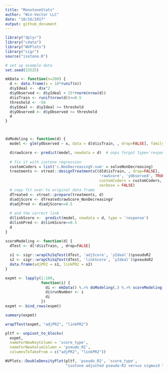 ```yaml
---
title: "MonotoneStats"
author: "Win-Vector LLC"
date: "10/16/2017"
output: github_document
---
```



```r
library("dplyr")
library("cdata")
library("WVPlots")
library("sigr")
source("isotone.R")

# set up example data
set.seed(23525)

mkData <- function(n=200) {
  d <- data.frame(x = 10*runif(n))
  d$yIdeal <- -d$x^2
  d$yObserved <- d$yIdeal + 25*rnorm(nrow(d))
  d$isTrain <- runif(nrow(d))<=0.5
  threshold <- -50
  d$yIdeal <- d$yIdeal >= threshold
  d$yObserved <- d$yObserved >= threshold
  d
}



doModeling <- function(d) {
  model <- glm(yObserved ~ x, data = d[d$isTrain, , drop=FALSE], family = binomial)

  d$rawScore <- predict(model, newdata = d)  # oops forgot type='response'
  
  # fix it with isotone regression
  customCoders = list('c.NonDecreasingV.num' = solveNonDecreasing)
  treatments <- vtreat::designTreatmentsC(d[d$isTrain, , drop=FALSE], 
                                          'rawScore', 'yObserved', TRUE,
                                          customCoders = customCoders,
                                          verbose = FALSE)
  # copy fit over to original data frame
  dTreated <- vtreat::prepare(treatments, d)
  d$adjScore <- dTreated$rawScore_NonDecreasingV
  d$adjPred <- d$adjScore>=0.5
  
  # and the correct link
  d$linkScore <-  predict(model, newdata = d, type = 'response')
  d$linkPred <- d$linkScore>=0.5
  d
}

scoreModeling <- function(d) {
  dTest <- d[!d$isTrain, , drop=FALSE]
  
  s1 <- sigr::wrapChiSqTest(dTest, 'adjScore', 'yIdeal')$pseudoR2
  s2 <- sigr::wrapChiSqTest(dTest, 'linkScore', 'yIdeal')$pseudoR2
  data.frame(adjPR2 = s1, linkPR2 = s2)
}

expmt <- lapply(1:100,
                function(i) {
                  di <- mkData() %.>% doModeling(.) %.>% scoreModeling(.)
                  di$runNumber <- i
                  di
                })
expmt <- bind_rows(expmt)

summary(expmt)

wrapTTest(expmt, "adjPR2", "linkPR2")

pltf <- unpivot_to_blocks(
  expmt, 
  nameForNewKeyColumn = 'score_type', 
  nameForNewValueColumn = 'pseudo_R2', 
  columnsToTakeFrom = c("adjPR2", "linkPR2"))

WVPlots::DoubleDensityPlot(pltf, 'pseudo_R2', 'score_type', 
                           "isotone adjusted pseudo-R2 versus sigmoid link pseudo-R2")

```
